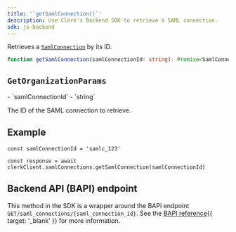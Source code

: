 ```yaml
---
title: '`getSamlConnection()`'
description: Use Clerk's Backend SDK to retrieve a SAML connection.
sdk: js-backend
---
```


Retrieves a [`SamlConnection`](/docs/references/backend/types/backend-saml-connection) by its ID.

```ts
function getSamlConnection(samlConnectionId: string): Promise<SamlConnection>
```

## `GetOrganizationParams`

<Properties>
  - `samlConnectionId`
  - `string`

  The ID of the SAML connection to retrieve.
</Properties>

## Example

<Include src="_partials/backend/usage" />

```tsx
const samlConnectionId = 'samlc_123'

const response = await clerkClient.samlConnections.getSamlConnection(samlConnectionId)
```

## Backend API (BAPI) endpoint

This method in the SDK is a wrapper around the BAPI endpoint `GET/saml_connections/{saml_connection_id}`. See the [BAPI reference](/docs/reference/backend-api/tag/saml-connections/get/saml_connections/{saml_connection_id}){{ target: '_blank' }} for more information.
